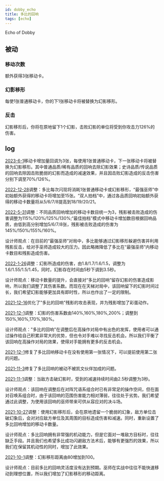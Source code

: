 ```yaml
---
id: dobby_echo
title: 多比的回响
tags: [echo]
---
```


Echo of Dobby

<!--truncate-->

## 被动

### 移动次数

额外获得3张移动卡。

### 幻影移形

每使1张普通移动卡，你的下1张移动卡将被替换为幻影移形。

### 反击

幻影移形后，你将在原地留下1个幻影，击败幻影的单位将受到你攻击力126%的伤害。

## log

[2023-6-1](/blog/230601-update-annc#adjustment)移动卡增加量回调为3张，每使用1张普通移动卡，下一张移动卡将被替换为幻影移形。其中普通品质/稀有品质的回响去除幻影效果；史诗品质/传说品质的回响去除因击败脆弱的幻影而造成的减速效果，并且因击败幻影造成的反击伤害分别下调至70%/126%。

[2022-12-28](/blog/221228-update-annc#adjustment)调整：多比每次闪现将消耗1张普通移动卡或幻影移形，“最强巫师”中初始额外获得的移动卡将增加至15张。“双人拍档”中，通过各品质回响初始额外获得的移动卡数量将从5/6/7/8提高到18/19/20/21。

[2022-5-31](/blog/230601-update-annc#adjustment)调整：不同品质回响增加的移动卡数目统一为3，残影被击败造成的伤害调整为115%/120%/125%/130%;“最佳拍档”模式中移动卡增加数目根据回响品质，由低到高分别增加5/6/7/8张，残影被击败造成的伤害为145%/150%/155%/160%。

设计师观点：在目前的“最强巫师”对局中，多比能够通过幻影移形躲避伤害并利用残影反击，给对手巫师造成较大的压力。因此略微降低了多比在“最强巫师”内移动卡数目和残影造成伤害。

[2022-1-26](/blog/220126-update-annc#adjustment)调整：幻影所造成的伤害，由1.8/1.7/1.6/1.5，调整为1.6/1.55/1.5/1.45，同时，幻影存在时间由5秒下调到3.5秒。

设计师观点：移动卡数量的提升，会直接对“多比的回响”留存幻影的伤害造成影响，所以我们调整了其伤害系数。而现在在天梯对局中，该回响留下的幻影时间过长，我们希望幻影能够更加具有即时性，所以也作出了一定的限制。

[2021-12-16](/blog/211216-update-annc#optimization)优化了"多比的回响"残影的攻击表现，并为残影增加了彩蛋动作。

[2021-12-1](/blog/211201-update-annc#echo_adjustment)调整：幻影的伤害系数由140%,160%,180%,200%；调整到150%,160%,170%,180%。

设计师观点："多比的回响"在调整后在高操作对局中有出色的发挥，使用者可以通过操作给自己积累非常大的优势，但也令对手难以寻找反击机会。所以我们平衡了该回响在高操作对局的效果，使得对手能拥有更多的反击机会。

[2021-12-1](/blog/211201-update-annc#fix)修复了多比回响移动卡在没有使用第一张情况下，可以提前使用第二张的问题。

[2021-11-3](/blog/211103-update-annc#fix)修复了多比回响的被动不被凯文伙伴加成的问题。

[2021-11-1](/blog/211101-append-annc#adjustment)调整：当敌方击破幻影时，受到的减速持续时间由2.5秒调整为3秒。

设计师观点：该回响在调整后在对阵咒语系组合时已有非常足的操作空间，但在面对召唤系组合时，由于该回响的范围伤害能力相对薄弱，往往处于劣势。我们希望通过此调整，为使用该回响的巫师带来可供从容应对的决斗场。

[2021-10-27](/blog/211027-update-annc#adjustment)调整：使用幻影移形后，会在原地遗留一个脆弱的幻象，敌方单位击破幻象后，会对对应敌方单位及其周围的目标造成伤害和减速。同时，重新设置了多比回响增加的移动卡数量。

设计师观点：多比回响拥有非常强的机动能力，但是它面对一堆敌方目标时，往往缺乏手段。并且我们也希望多比成功闪避敌方法术后，能够有更强烈的效果，所以我们在保留其机动性的同时，增加了此效果。

[2021-10-1](/blog/211001-update-annc#adjustment)调整：幻影移形距离由80增加到100。

设计师观点：目前多比的回响灵活度没有达到预期。巫师在实战中往往不能快速移动到理想位置，所以我们增加了幻影移形的移动距离。



